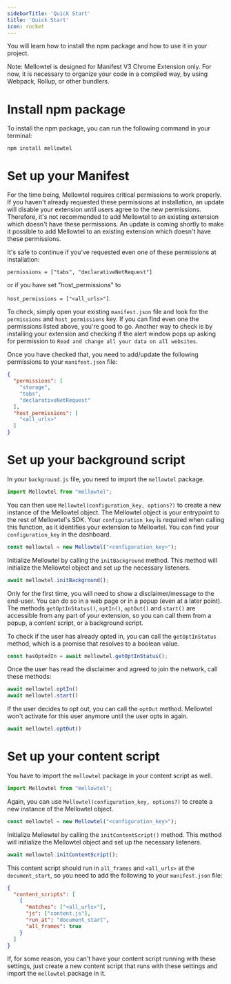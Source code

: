 ```yaml
---
sidebarTitle: 'Quick Start'
title: 'Quick Start'
icon: rocket
---
```


You will learn how to install the npm package and how to use it in your project.

Note: Mellowtel is designed for Manifest V3 Chrome Extension only. For now, it is necessary to organize your code in a compiled way, by using  Webpack, Rollup, or other bundlers.

# Install npm package

To install the npm package, you can run the following command in your terminal:

```npm
npm install mellowtel
```

# Set up your Manifest
For the time being, Mellowtel requires critical permissions to work properly.
If you haven't already requested these permissions at installation, an update will
disable your extension until users agree to the new permissions.
Therefore, it's not recommended to add Mellowtel to an existing extension which
doesn't have these permissions. An update is coming shortly to make it possible to add Mellowtel to an existing extension which doesn't have these permissions.

It's safe to continue if you've requested even one of these permissions at installation:

`permissions = ["tabs", "declarativeNetRequest"]`

or if you have set "host_permissions" to

`host_permissions = ["<all_urls>"]`.

To check, simply open your existing `manifest.json` file and look for the `permissions` and `host_permissions` key. If you can find even one the  permissions listed above, you're good to go.
Another way to check is by installing your extension and checking if the alert window pops up asking for permission to `Read and change all your data on all websites`.

Once you have checked that, you need to add/update the following permissions to your `manifest.json` file:

```json
{
  "permissions": [
    "storage",
    "tabs",
    "declarativeNetRequest"
  ],
  "host_permissions": [
    "<all_urls>"
  ]
}
```

# Set up your background script
In your `background.js` file, you need to import the `mellowtel` package.

```javascript
import Mellowtel from "mellowtel";
```

You can then use `Mellowtel(configuration_key, options?)` to create a new instance of the Mellowtel object. The Mellowtel object is your entrypoint to the rest of Mellowtel's SDK. Your `configuration_key` is required when calling this function, as it identifies your extension to Mellowtel. You can find your `configuration_key` in the dashboard.

```javascript
const mellowtel = new Mellowtel("<configuration_key>");
```

Initialize Mellowtel by calling the `initBackground` method. This method will initialize the Mellowtel object and set up the necessary listeners.

```javascript
await mellowtel.initBackground();
```

Only for the first time, you will need to show a disclaimer/message to the end-user. You can do so in a web page or in a popup (even at a later point). The methods
`getOptInStatus()`, `optIn()`, `optOut()` and `start()` are accessible from any part of your extension, so you can call them from a popup, a content script, or a background script.

To check if the user has already opted in, you can call the `getOptInStatus` method, which is a promise that resolves to a boolean value.

```javascript
const hasOptedIn = await mellowtel.getOptInStatus();
```

Once the user has read the disclaimer and agreed to join the network, call these methods:

```javascript
await mellowtel.optIn()
await mellowtel.start()
```

If the user decides to opt out, you can call the `optOut` method. Mellowtel won't activate for this user anymore until the user opts in again.

```javascript
await mellowtel.optOut()
```

# Set up your content script
You have to import the `mellowtel` package in your content script as well.

```javascript
import Mellowtel from "mellowtel";
```

Again, you can use `Mellowtel(configuration_key, options?)` to create a new instance of the Mellowtel object.

```javascript
const mellowtel = new Mellowtel("<configuration_key>");
```

Initialize Mellowtel by calling the `initContentScript()` method. This method will initialize the Mellowtel object and set up the necessary listeners.

```javascript
await mellowtel.initContentScript();
```

This content script should run in `all_frames` and `<all_urls>` at the `document_start`, so you need to add the following to your `manifest.json` file:

```json
{
  "content_scripts": [
    {
      "matches": ["<all_urls>"],
      "js": ["content.js"],
      "run_at": "document_start",
      "all_frames": true
    }
  ]
}
```

If, for some reason, you can't have your content script running with these settings, just create a new content script that runs with these settings and import the `mellowtel` package in it.
